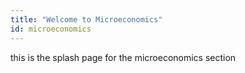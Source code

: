 ```yaml
---
title: "Welcome to Microeconomics"
id: microeconomics
---
```


this is the splash page for the microeconomics section
